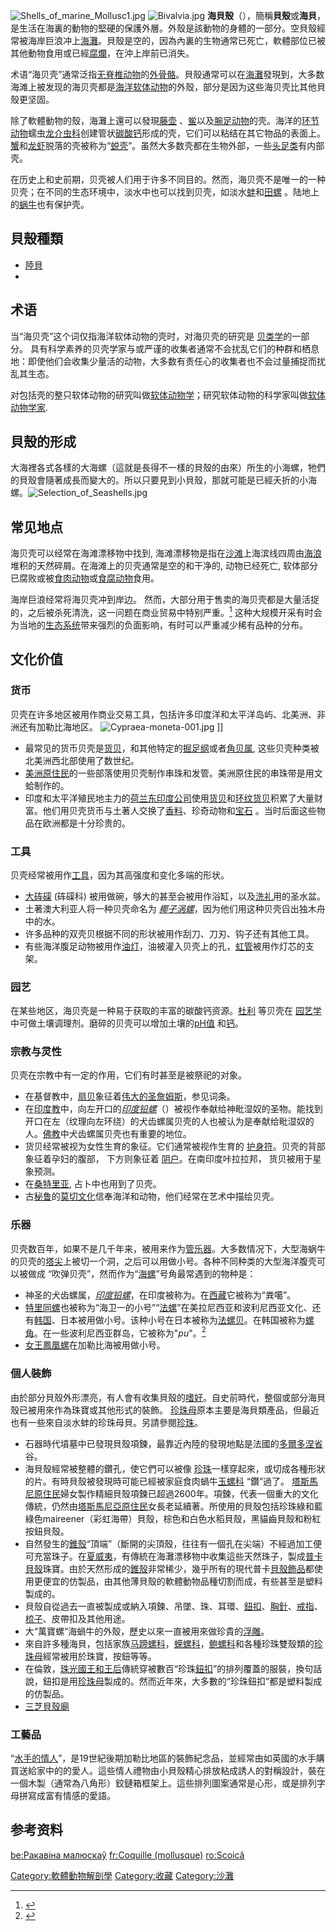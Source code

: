 {{About|海生动物的外壳|倪匡的同名小說|貝殼 (小說)|中国的上市公司|贝壳找房}}
{{Multiple issues|
{{Copyedit|time=2019-12-15T09:07:26+00:00}}
{{Refimprove|time=2019-12-15T09:07:26+00:00}}
}}
[[File:Shells_of_marine_Mollusc1.jpg|thumb]]
[[File:Bivalvia.jpg|thumb]]
'''海貝殼'''（{{lang-en|Seashell}}），簡稱'''貝殼'''或'''海貝'''，是生活在海裏的動物的堅硬的保護外層。外殼是該動物的身體的一部分。空貝殼經常被海岸巨浪冲上[[海灘|海灘]]。貝殼是空的，因為內裏的生物通常已死亡，軟體部位已被其他動物食用或已經[[腐爛|腐爛]]，在沖上岸前已消失。

术语“海贝壳”通常泛指[[无脊椎动物|无脊椎动物]]的[[外骨骼|外骨骼]]。貝殼通常可以在[[海灘|海灘]]發現到，大多数海滩上被发现的海贝壳都是[[海洋|海洋]][[软体动物|软体动物]]的外殼，部分是因为这些海贝壳比其他貝殼更坚固。

除了軟體動物的殼，海灘上還可以發現[[藤壺|藤壶]] 、[[鲎|鲎]]以及[[腕足动物|腕足动物]]的壳。海洋的[[环节动物|环节动物]]蠕虫[[龙介虫科|龙介虫科]]创建管状[[碳酸钙|碳酸钙]]形成的壳，它们可以粘结在其它物品的表面上。[[蟹|蟹]]和[[龙虾|龙虾]]脱落的壳被称为“[[蜕壳|蜕壳]]”。虽然大多数壳都在生物外部，一些[[頭足類|头足类]]有内部壳。

在历史上和史前期，贝壳被人们用于许多不同目的。然而，海贝壳不是唯一的一种贝壳；在不同的生态环境中，淡水中也可以找到贝壳，如淡水[[蚌|蚌]]和[[田螺|田螺]] 。陆地上的[[蜗牛|蜗牛]]也有保护壳。

==貝殼種類==
{{main|贝类}}
*[[陸貝|陸貝]]
*

==术语==
当“海贝壳”这个词仅指海洋软体动物的壳时，对海贝壳的研究是 [[贝类学|贝类学]]的一部分。 具有科学素养的贝壳学家与或严谨的收集者通常不会扰乱它们的种群和栖息地：即使他们会收集少量活的动物，大多数有责任心的收集者也不会过量捕捉而扰乱其生态。

对包括壳的整只软体动物的研究叫做[[软体动物学|软体动物学]]；研究软体动物的科学家叫做[[軟體動物學|软体动物学家]].

==貝殼的形成==
大海裡各式各樣的大海螺（這就是長得不一樣的貝殼的由來）所生的小海螺，牠們的貝殼會隨著成長而變大的。所以只要見到小貝殼，那就可能是已經夭折的小海螺。[[File:Selection_of_Seashells.jpg|thumb]]

==常见地点==
海贝壳可以经常在海滩漂移物中找到, 海滩漂移物是指在[[沙滩|沙滩]]上海滨线四周由[[海浪|海浪]]堆积的天然碎屑。在海滩上的贝壳通常是空的和干净的, 动物已经死亡, 软体部分已腐败或被[[食肉动物|食肉动物]]或[[食腐动物|食腐动物]]食用。

海岸巨浪经常将海贝壳冲到岸边。 然而，大部分用于售卖的海贝壳都是大量活捉的，之后被杀死清洗，这一问题在商业贸易中特别严重。<ref>{{Cite web |url=https://www.nationalgeographic.com/animals/2018/07/wildlife-watch-seashells-illegal-trade-handicrafts/ |title=Seashell Souvenirs Are Killing Protected Marine Life |accessdate=2018-07-16 |archive-date=2020-11-09 |archive-url=https://web.archive.org/web/20201109065848/https://www.nationalgeographic.com/animals/2018/07/wildlife-watch-seashells-illegal-trade-handicrafts/ |dead-url=no }}</ref> 这种大规模开采有时会为当地的[[生态系统|生态系统]]带来强烈的负面影响，有时可以严重减少稀有品种的分布。

==文化价值==
===货币===
{{main|贝币}}
贝壳在许多地区被用作商业交易工具，包括许多印度洋和太平洋岛屿、北美洲、非洲还有加勒比海地区。
[[Image:Cypraea-moneta-001.jpg|thumb]] ]]
*最常见的货币贝壳是[[货贝|货贝]]，和其他特定的[[掘足纲|掘足纲]]或者[[角貝屬|角贝属]], 这些贝壳种类被北美洲西北部使用了数世纪。
*[[美洲原住民|美洲原住民]]的一些部落使用贝壳制作串珠和发管。美洲原住民的串珠带是用文蛤制作的。 
*印度和太平洋殖民地主力的[[荷兰东印度公司|荷兰东印度公司]]使用[[货贝|货贝]]和[[环纹货贝|环纹货贝]]积累了大量财富。他们用贝壳货币与土著人交换了[[香料|香料]]、珍奇动物和[[宝石|宝石]] 。当时后面这些物品在欧洲都是十分珍贵的。

===工具===
贝壳经常被用作[[工具|工具]]，因为其高强度和变化多端的形状。
*[[大砗磲|大砗磲]] (砗磲科) 被用做碗，够大的甚至会被用作浴缸，以及[[洗礼|洗礼]]用的圣水盆。
*土著澳大利亚人将一种贝壳命名为 ''[[椰子涡螺|椰子涡螺]]''，因为他们用这种贝壳舀出独木舟中的水。
*许多品种的双壳贝根据不同的形状被用作刮刀、刀刃、钩子还有其他工具。
*有些海洋腹足动物被用作[[油灯|油灯]]，油被灌入贝壳上的孔，[[虹管|虹管]]被用作灯芯的支架。

===园艺===
在某些地区，海贝壳是一种易于获取的丰富的碳酸钙资源。[[杜利|杜利]] 等贝壳在 [[园艺学|园艺学]]中可做土壤调理剂。磨碎的贝壳可以增加土壤的[[pH值|pH值]] 和[[钙|钙]]。

===宗教与灵性===
贝壳在宗教中有一定的作用，它们有时甚至是被祭祀的对象。
*在基督教中，[[扇贝|扇贝]]象征着[[伟大的圣詹姆斯|伟大的圣詹姆斯]]，参见词条{{link-en|朝圣大海扇|Pecten jacobaeus}}。
*在[[印度教|印度教]]中，向左开口的''[[印度铅螺|印度铅螺]]''（{{link-en|商卡|shankha}}）被视作奉献给神毗湿奴的圣物。能找到开口在左（纹理向左环绕）的犬齿螺属贝壳的人也被认为是奉献给毗湿奴的人。[[佛教|佛教]]中犬齿螺属贝壳也有重要的地位。
*货贝经常被视为女性生育的象征。它们通常被视作生育的 [[護身符|护身符]]。贝壳的背部象征着孕妇的腹部， 下方则象征着 [[阴户|阴户]]。在南印度咔拉拉邦， 货贝被用于星象预测。
*在[[桑特·加亚尔多尼|桑特里亚]], 占卜中也用到了贝壳。
*古[[秘鲁|秘鲁]]的[[莫切文化|莫切文化]]信奉海洋和动物，他们经常在艺术中描绘贝壳。

===乐器===
贝壳数百年，如果不是几千年来，被用来作为[[管乐器|管乐器]]。大多数情况下，大型海蜗牛的贝壳的[[塔尖|塔尖]]上被切一个洞，之后可以用做小号。各种不同种类的大型海洋腹壳可以被做成 “吹弹贝壳”，然而作为“[[海螺|海螺]]”号角最常遇到的物种是：

*神圣的犬齿螺属，''[[印度铅螺|印度铅螺]]''，在印度被称为{{link-en|商卡|shankha}}。在[[西藏|西藏]]它被称为“粪噶”。
*[[特里同螺|特里同螺]]也被称为“海卫一的小号”“[[法螺|法螺]]”在美拉尼西亚和波利尼西亚文化、还有[[韩国|韩国]]、日本被用做小号。该种小号在日本被称为[[法螺貝|法螺贝]]。在韩国被称为[[螺角|螺角]]。在一些波利尼西亚群岛，它被称为"''pu''"。<ref>{{Cite web |url=http://www.furious.com/perfect/shells.html |title=SOME BASICS ON SHELL TRUMPETS AND SOME VERY BASICS ON HOW TO MAKE THEM |accessdate=2015-04-25 |archive-date=2013-10-21 |archive-url=https://web.archive.org/web/20131021010404/http://www.furious.com/perfect/shells.html |dead-url=yes }}</ref>
*[[女王鳳凰螺|女王鳳凰螺]]在加勒比海被用做小号。

===個人裝飾===
由於部分貝殼外形漂亮，有人會有收集貝殼的[[嗜好|嗜好]]。自史前時代，整個或部分海貝殼已被用來作為珠寶或其他形式的裝飾。 [[珍珠母|珍珠母]]原本主要是海貝類產品，但最近也有一些來自淡水蚌的珍珠母貝。另請參閱[[珍珠|珍珠]]。
*石器時代墳墓中已發現貝殼項鍊，最靠近內陸的發現地點是法國的[[多爾多涅省|多爾多涅省]]谷。
*海貝殼經常被整體的鑽孔，使它們可以被像 [[珍珠|珍珠]]一樣穿起來，或切成各種形狀的片。有時貝殼被發現時可能已經被家庭食肉蝸牛[[玉螺科|玉螺科]] “鑽”過了。 [[塔斯馬尼亞原住民|塔斯馬尼原住民]]婦女製作精細貝殼項鍊已超過2600年。項鍊，代表一個重大的文化傳統，仍然由[[塔斯馬尼亞原住民|塔斯馬尼亞原住民]]女長老延續著。所使用的貝殼包括珍珠綠和藍綠色maireener（彩虹海帶）貝殼，棕色和白色水稻貝殼，黑貓齒貝殼和粉紅按鈕貝殼。
*自然發生的[[錐殼|錐殼]]“頂端”（斷開的尖頂殼，往往有一個孔在尖端）不經過加工便可充當珠子。在[[夏威夷|夏威夷]]，有傳統在海灘漂移物中收集這些天然珠子，製成[[普卡貝殼|普卡貝殼]]珠寶。由於天然形成的[[錐殼|錐殼]]非常稀少，幾乎所有的現代普卡[[貝殼飾品|貝殼飾品]]都使用更便宜的仿製品，由其他薄貝殼的軟體動物品種切割而成，有些甚至是塑料製成的。
*貝殼自從過去一直被製成或納入項鍊、吊墜、珠、耳環、[[鈕扣|鈕扣]]、[[胸針|胸針]]、[[戒指|戒指]]、[[梳子|梳子]]、皮帶扣及其他用途。
*大“萬寶螺”海蝸牛的外殼，歷史以來一直被用來做珍貴的[[浮雕|浮雕]]。
*來自許多種海貝，包括家族[[马蹄螺科|马蹄螺科]]，[[蝾螺科|蝾螺科]]，[[鲍螺科|鲍螺科]]和各種珍珠雙殼類的[[珍珠母|珍珠母]]經常被用於珠寶，按鈕等等。
*在倫敦，[[珠光國王和王后|珠光國王和王后]]傳統穿被數百“珍珠[[鈕扣|鈕扣]]”的排列覆蓋的服裝，換句話說，鈕扣是用[[珍珠母|珍珠母]]製成的。然而近年來，大多數的“珍珠鈕扣”都是塑料製成的仿製品。
*[[三芝貝殼廟|三芝貝殼廟]]

===工藝品===
“[[水手的情人|水手的情人]]”，是19世紀後期加勒比地區的裝飾紀念品，並經常由如英國的水手購買送給家中的的愛人。這些情人禮物由小貝殼精心排放粘成誘人的對稱設計，裝在一個木製（通常為八角形）鉸鏈箱框架上。這些排列圖案通常是心形，或是排列字母拼寫成富有情感的愛語。

==参考资料==
{{reflist}}

[[Category:軟體動物解剖學|Category:軟體動物解剖學]]
[[Category:收藏|Category:收藏]]
[[Category:沙灘|Category:沙灘]]

[[be:Ракавіна_малюскаў|be:Ракавіна малюскаў]]
[[fr:Coquille_(mollusque)|fr:Coquille (mollusque)]]
[[ro:Scoică|ro:Scoică]]